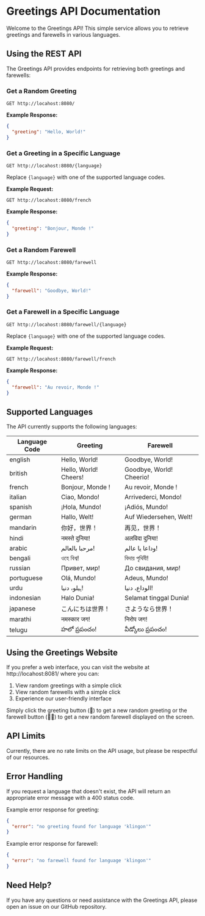 # Greetings API Documentation

Welcome to the Greetings API! This simple service allows you to retrieve greetings and farewells in various languages.

## Using the REST API

The Greetings API provides endpoints for retrieving both greetings and farewells:

### Get a Random Greeting

```
GET http://locahost:8080/
```

**Example Response:**
```json
{
  "greeting": "Hello, World!"
}
```

### Get a Greeting in a Specific Language

```
GET http://locahost:8080/{language}
```

Replace `{language}` with one of the supported language codes.

**Example Request:**
```
GET http://locahost:8080/french
```

**Example Response:**
```json
{
  "greeting": "Bonjour, Monde !"
}
```

### Get a Random Farewell

```
GET http://locahost:8080/farewell
```

**Example Response:**
```json
{
  "farewell": "Goodbye, World!"
}
```

### Get a Farewell in a Specific Language

```
GET http://locahost:8080/farewell/{language}
```

Replace `{language}` with one of the supported language codes.

**Example Request:**
```
GET http://locahost:8080/farewell/french
```

**Example Response:**
```json
{
  "farewell": "Au revoir, Monde !"
}
```

## Supported Languages

The API currently supports the following languages:

| Language Code | Greeting | Farewell |
|---------------|----------|----------|
| english       | Hello, World! | Goodbye, World! |
| british       | Hello, World! Cheers! | Goodbye, World! Cheerio! |
| french        | Bonjour, Monde ! | Au revoir, Monde ! |
| italian       | Ciao, Mondo! | Arrivederci, Mondo! |
| spanish       | ¡Hola, Mundo! | ¡Adiós, Mundo! |
| german        | Hallo, Welt! | Auf Wiedersehen, Welt! |
| mandarin      | 你好，世界！ | 再见，世界！ |
| hindi         | नमस्ते दुनिया! | अलविदा दुनिया! |
| arabic        | مرحبا بالعالم! | وداعا يا عالم! |
| bengali       | ওহে বিশ্ব! | বিদায় পৃথিবী! |
| russian       | Привет, мир! | До свидания, мир! |
| portuguese    | Olá, Mundo! | Adeus, Mundo! |
| urdu          | ہیلو، دنیا! | الوداع، دنیا! |
| indonesian    | Halo Dunia! | Selamat tinggal Dunia! |
| japanese      | こんにちは世界！ | さようなら世界！ |
| marathi       | नमस्कार जग! | निरोप जग! |
| telugu        | హలో ప్రపంచం! | వీడ్కోలు ప్రపంచం! |

## Using the Greetings Website

If you prefer a web interface, you can visit the website at http://locahost:8081/ where you can:

1. View random greetings with a simple click
2. View random farewells with a simple click
3. Experience our user-friendly interface

Simply click the greeting button (👋) to get a new random greeting or the farewell button (👋😢) to get a new random farewell displayed on the screen.

## API Limits

Currently, there are no rate limits on the API usage, but please be respectful of our resources.

## Error Handling

If you request a language that doesn't exist, the API will return an appropriate error message with a 400 status code.

Example error response for greeting:
```json
{
  "error": "no greeting found for language 'klingon'"
}
```

Example error response for farewell:
```json
{
  "error": "no farewell found for language 'klingon'"
}
```

## Need Help?

If you have any questions or need assistance with the Greetings API, please open an issue on our GitHub repository.
